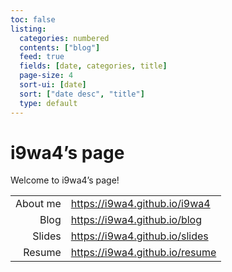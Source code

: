 ```yaml
---
toc: false
listing:
  categories: numbered
  contents: ["blog"]
  feed: true
  fields: [date, categories, title]
  page-size: 4
  sort-ui: [date]
  sort: ["date desc", "title"]
  type: default
---
```


# i9wa4's page

Welcome to i9wa4's page!

|          |                                  |
| ---:     | :---                             |
| About me | <https://i9wa4.github.io/i9wa4>  |
| Blog     | <https://i9wa4.github.io/blog>   |
| Slides   | <https://i9wa4.github.io/slides> |
| Resume   | <https://i9wa4.github.io/resume> |
